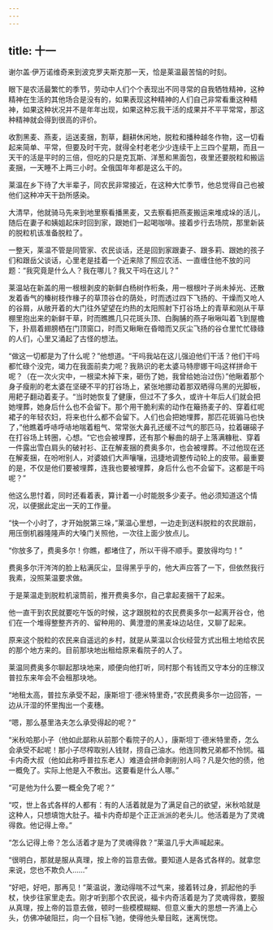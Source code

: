 ```yaml
---
---
---
```

title: 十一
---




谢尔盖·伊万诺维奇来到波克罗夫斯克那一天，恰是莱温最苦恼的时刻。

眼下是农活最繁忙的季节，劳动中人们个个表现出不同寻常的自我牺牲精神，这种精神在生活的其他场合是没有的，如果表现这种精神的人们自己非常看重这种精神，如果这种状况并不是年年出现，如果这种忘我干活的成果并不平平常常，那这种精神就会得到很高的评价。

收割黑麦、燕麦，运送麦捆，割草，翻耕休闲地，脱粒和播种越冬作物，这一切看起来简单、平常，但要及时干完，就得全村老老少少连续干上三四个星期，而且一天干的活是平时的三倍，但吃的只是克瓦斯、洋葱和黑面包，夜里还要脱粒和搬运麦捆，一天睡不上两三小时。全俄国年年都是这么干的。

莱温在乡下待了大半辈子，同农民非常接近，在这种大忙季节，他总觉得自己也被他们这种冲天干劲所感染。

大清早，他就骑马先来到地里察看播黑麦，又去察看把燕麦搬运来堆成垛的活儿，随后在妻子和姨姐起床时回到家，跟她们一起喝咖啡。接着步行去场院，那里新装的脱粒机该准备脱粒了。

一整天，莱温不管是同管家、农民谈话，还是回到家跟妻子、跟多莉、跟她的孩子们和跟岳父谈话，心里老是挂着一个近来除了照应农活、一直缠住他不放的问题：“我究竟是什么人？我在哪儿？我又干吗在这儿？”

莱温站在新盖的用一根根剥皮的新鲜白杨树作桁条，用一根根叶子尚未掉光、还散发着香气的榛树枝作椽子的草顶谷仓的荫处，时而透过四下飞扬的、干燥而又呛人的谷屑，从敞开着的大门往外望望在灼热的太阳照射下打谷场上的青草和刚从干草棚里抱出来的新鲜干草，时而瞧瞧几只花斑头顶、白胸脯的燕子啾啾叫着飞到屋檐下，扑扇着翅膀栖在门顶窗口，时而又瞅瞅在昏暗而又灰尘飞扬的谷仓里忙忙碌碌的人们，心里又涌起了古怪的想法。

“做这一切都是为了什么呢？”他想道。“干吗我站在这儿强迫他们干活？他们干吗都忙碌个没完，竭力在我面前卖力呢？我熟识的老太婆马特廖娜干吗这样拼命干呢？（在一次火灾中，一根梁木掉下来，砸伤了她，我曾给她治过伤）”他瞅着那个身子瘦削的老太婆在坚硬不平的打谷场上，紧张地挪动着那双晒得乌黑的光脚板，用耙子翻动着麦子。“当时她恢复了健康，但过不了多久，或许十年后人们就会把她埋葬，她身后什么也不会留下。那个用干脆利索的动作在簸扬麦子的、穿着红呢裙子的年轻农妇，将来也什么都不会留下。人们也会把她埋葬，那匹花斑骟马也快了，”他瞧着呼哧呼哧地喘着粗气、常常张大鼻孔还缓不过气的那匹马，拉着碾磙子在打谷场上转圈，心想。“它也会被埋葬，还有那个鬈曲的胡子上落满糠秕、穿着一件露出雪白肩头的破衬衫、正在解麦捆的费奥多尔，也会被埋葬。不过他现在还在解麦捆，在吩咐别人，对婆娘们大声嚷嚷，迅捷地调整传动轮上的皮带。最重要的是，不仅是他们要被埋葬，连我也要被埋葬，身后什么也不会留下。这都是干吗呢？”

他这么思忖着，同时还看着表，算计着一小时能脱多少麦子。他必须知道这个情况，以便据此定出一天的工作量。

“快一个小时了，才开始脱第三垛，”莱温心里想，一边走到送料脱粒的农民跟前，用压倒机器隆隆声的大嗓门关照他，一次往上面少放点儿。

“你放多了，费奥多尔！你瞧，都堵住了，所以干得不顺手。要放得均匀！”

费奥多尔汗涔涔的脸上粘满灰尘，显得黑乎乎的，他大声应答了一下，但依然我行我素，没照莱温要求做。

于是莱温走到脱粒机滚筒前，推开费奥多尔，自己拿起麦捆干了起来。

他一直干到农民就要吃午饭的时候，这才跟脱粒的农民费奥多尔一起离开谷仓，他们在一个堆得整整齐齐的、留种用的、黄澄澄的黑麦垛边站住，又聊了起来。

原来这个脱粒的农民来自遥远的乡村，就是从莱温以合伙经营方式出租土地给农民的那个地方来的。目前那块地出租给原来看院子的人了。

莱温同费奥多尔聊起那块地来，顺便向他打听，同村那个有钱而又守本分的庄稼汉普拉东来年会不会租那块地。

“地租太高，普拉东承受不起，康斯坦丁·德米特里奇，”农民费奥多尔一边回答，一边从汗湿的怀里掏出一个麦穗。

“嗯，那么基里洛夫怎么承受得起的呢？”

“米秋哈那小子（他如此鄙称从前那个看院子的人），康斯坦丁·德米特里奇，怎么会承受不起呢！那小子尽榨取别人钱财，捞自己油水。他连同教兄弟都不怜悯。福卡内奇大叔（他如此称呼普拉东老人）难道会拼命剥削别人吗？凡是欠他的债，他一概免了。实际上他是入不敷出。这要看是什么人哪。”

“可是他为什么要一概全免了呢？”

“哎，世上各式各样的人都有：有的人活着就是为了满足自己的欲望，米秋哈就是这种人，只想填饱大肚子。福卡内奇却是个正正派派的老头儿。他活着是为了灵魂得救。他记得上帝。”

“怎么记得上帝？怎么活着才是为了灵魂得救？”莱温几乎大声喊起来。

“很明白，那就是服从真理，按上帝的旨意去做。要知道人是各式各样的。就拿您来说，您也不欺负人……”

“好吧，好吧，那再见！”莱温说，激动得喘不过气来，接着转过身，抓起他的手杖，快步往家里走去。刚才听到那个农民说，福卡内奇活着是为了灵魂得救，要服从真理，按上帝的旨意去做，顿时一些模模糊糊、但意义重大的思想一齐涌上心头，仿佛冲破阻拦，向一个目标飞驰，使得他头晕目眩，迷离恍惚。
